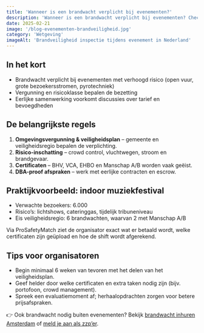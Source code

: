 ```yaml
---
title: 'Wanneer is een brandwacht verplicht bij evenementen?'
description: 'Wanneer is een brandwacht verplicht bij evenementen? Check eisen voor vergunningen, risicoklassen en DBA-proof inzet in 2025.'
date: 2025-02-21
image: '/blog-evenementen-brandveiligheid.jpg'
category: 'Wetgeving'
imageAlt: 'Brandveiligheid inspectie tijdens evenement in Nederland'
---
```


## In het kort

- Brandwacht verplicht bij evenementen met verhoogd risico (open vuur, grote bezoekersstromen, pyrotechniek)
- Vergunning en risicoklasse bepalen de bezetting
- Eerlijke samenwerking voorkomt discussies over tarief en bevoegdheden

## De belangrijkste regels

1. **Omgevingsvergunning & veiligheidsplan** – gemeente en veiligheidsregio bepalen de verplichting.
2. **Risico-inschatting** – crowd control, vluchtwegen, stroom en brandgevaar.
3. **Certificaten** – BHV, VCA, EHBO en Manschap A/B worden vaak geëist.
4. **DBA-proof afspraken** – werk met eerlijke contracten en escrow.

## Praktijkvoorbeeld: indoor muziekfestival

- Verwachte bezoekers: 6.000
- Risico’s: lichtshows, cateringgas, tijdelijk tribuneniveau
- Eis veiligheidsregio: 6 brandwachten, waarvan 2 met Manschap A/B

Via ProSafetyMatch ziet de organisator exact wat er betaald wordt, welke certificaten zijn geüpload en hoe de shift wordt afgerekend.

## Tips voor organisatoren

- Begin minimaal 6 weken van tevoren met het delen van het veiligheidsplan.
- Geef helder door welke certificaten en extra taken nodig zijn (bijv. portofoon, crowd management).
- Spreek een evaluatiemoment af; herhaalopdrachten zorgen voor betere prijsafspraken.

👉 Ook brandwacht nodig buiten evenementen? Bekijk [brandwacht inhuren Amsterdam](https://www.probrandwacht.nl/brandwacht-inhuren/amsterdam) of [meld je aan als zzp’er](https://www.probrandwacht.nl/zzp/aanmelden).
